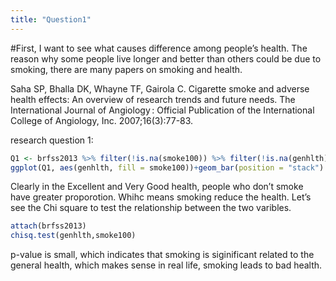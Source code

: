 ```yaml
---
title: "Question1"
---
```

#First,
I want to see what causes difference among people’s health. The reason why some people live longer and better than others could be due to smoking, there are many papers on smoking and health.

Saha SP, Bhalla DK, Whayne TF, Gairola C. Cigarette smoke and adverse health effects: An overview of research trends and future needs. The International Journal of Angiology : Official Publication of the International College of Angiology, Inc. 2007;16(3):77-83.

research question 1: 
```r
Q1 <- brfss2013 %>% filter(!is.na(smoke100)) %>% filter(!is.na(genhlth))
ggplot(Q1, aes(genhlth, fill = smoke100))+geom_bar(position = "stack")

```
Clearly in the Excellent and Very Good health, people who don't smoke have greater proporotion. Whihc means smoking reduce the health.
Let's see the Chi square to test the relationship between the two varibles.
```r
attach(brfss2013)
chisq.test(genhlth,smoke100)
```

p-value is small, which indicates that smoking is siginificant related to the general health, which makes sense in real life, smoking leads to bad health.
